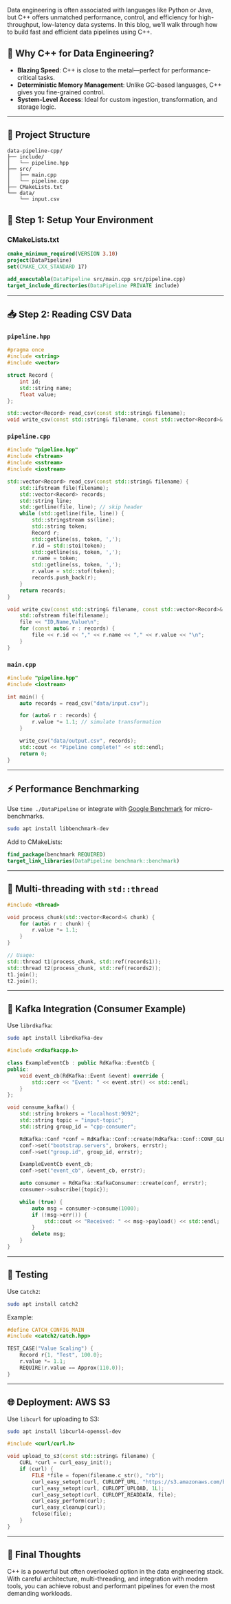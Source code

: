 
Data engineering is often associated with languages like Python or Java, but C++ offers unmatched performance, control, and efficiency for high-throughput, low-latency data systems. In this blog, we’ll walk through how to build fast and efficient data pipelines using C++.

## 🚀 Why C++ for Data Engineering?

- **Blazing Speed**: C++ is close to the metal—perfect for performance-critical tasks.
- **Deterministic Memory Management**: Unlike GC-based languages, C++ gives you fine-grained control.
- **System-Level Access**: Ideal for custom ingestion, transformation, and storage logic.

---

## 🧱 Project Structure

```
data-pipeline-cpp/
├── include/
│   └── pipeline.hpp
├── src/
│   ├── main.cpp
│   └── pipeline.cpp
├── CMakeLists.txt
└── data/
    └── input.csv
```

## 🔧 Step 1: Setup Your Environment

### CMakeLists.txt
```cmake
cmake_minimum_required(VERSION 3.10)
project(DataPipeline)
set(CMAKE_CXX_STANDARD 17)

add_executable(DataPipeline src/main.cpp src/pipeline.cpp)
target_include_directories(DataPipeline PRIVATE include)
```

---

## 📥 Step 2: Reading CSV Data

### `pipeline.hpp`
```cpp
#pragma once
#include <string>
#include <vector>

struct Record {
    int id;
    std::string name;
    float value;
};

std::vector<Record> read_csv(const std::string& filename);
void write_csv(const std::string& filename, const std::vector<Record>& records);
```

### `pipeline.cpp`
```cpp
#include "pipeline.hpp"
#include <fstream>
#include <sstream>
#include <iostream>

std::vector<Record> read_csv(const std::string& filename) {
    std::ifstream file(filename);
    std::vector<Record> records;
    std::string line;
    std::getline(file, line); // skip header
    while (std::getline(file, line)) {
        std::stringstream ss(line);
        std::string token;
        Record r;
        std::getline(ss, token, ',');
        r.id = std::stoi(token);
        std::getline(ss, token, ',');
        r.name = token;
        std::getline(ss, token, ',');
        r.value = std::stof(token);
        records.push_back(r);
    }
    return records;
}

void write_csv(const std::string& filename, const std::vector<Record>& records) {
    std::ofstream file(filename);
    file << "ID,Name,Value\n";
    for (const auto& r : records) {
        file << r.id << "," << r.name << "," << r.value << "\n";
    }
}
```

### `main.cpp`
```cpp
#include "pipeline.hpp"
#include <iostream>

int main() {
    auto records = read_csv("data/input.csv");

    for (auto& r : records) {
        r.value *= 1.1; // simulate transformation
    }

    write_csv("data/output.csv", records);
    std::cout << "Pipeline complete!" << std::endl;
    return 0;
}
```

---

## ⚡ Performance Benchmarking

Use `time ./DataPipeline` or integrate with [Google Benchmark](https://github.com/google/benchmark) for micro-benchmarks.

```bash
sudo apt install libbenchmark-dev
```

Add to CMakeLists:
```cmake
find_package(benchmark REQUIRED)
target_link_libraries(DataPipeline benchmark::benchmark)
```

---

## 🔄 Multi-threading with `std::thread`

```cpp
#include <thread>

void process_chunk(std::vector<Record>& chunk) {
    for (auto& r : chunk) {
        r.value *= 1.1;
    }
}

// Usage:
std::thread t1(process_chunk, std::ref(records1));
std::thread t2(process_chunk, std::ref(records2));
t1.join();
t2.join();
```

---

## 🔌 Kafka Integration (Consumer Example)

Use `librdkafka`:
```bash
sudo apt install librdkafka-dev
```

```cpp
#include <rdkafkacpp.h>

class ExampleEventCb : public RdKafka::EventCb {
public:
    void event_cb(RdKafka::Event &event) override {
        std::cerr << "Event: " << event.str() << std::endl;
    }
};

void consume_kafka() {
    std::string brokers = "localhost:9092";
    std::string topic = "input-topic";
    std::string group_id = "cpp-consumer";

    RdKafka::Conf *conf = RdKafka::Conf::create(RdKafka::Conf::CONF_GLOBAL);
    conf->set("bootstrap.servers", brokers, errstr);
    conf->set("group.id", group_id, errstr);

    ExampleEventCb event_cb;
    conf->set("event_cb", &event_cb, errstr);

    auto consumer = RdKafka::KafkaConsumer::create(conf, errstr);
    consumer->subscribe({topic});

    while (true) {
        auto msg = consumer->consume(1000);
        if (!msg->err()) {
            std::cout << "Received: " << msg->payload() << std::endl;
        }
        delete msg;
    }
}
```

---

## 🧪 Testing

Use `Catch2`:
```bash
sudo apt install catch2
```

Example:
```cpp
#define CATCH_CONFIG_MAIN
#include <catch2/catch.hpp>

TEST_CASE("Value Scaling") {
    Record r{1, "Test", 100.0};
    r.value *= 1.1;
    REQUIRE(r.value == Approx(110.0));
}
```

---

## 🌐 Deployment: AWS S3

Use `libcurl` for uploading to S3:

```bash
sudo apt install libcurl4-openssl-dev
```

```cpp
#include <curl/curl.h>

void upload_to_s3(const std::string& filename) {
    CURL *curl = curl_easy_init();
    if (curl) {
        FILE *file = fopen(filename.c_str(), "rb");
        curl_easy_setopt(curl, CURLOPT_URL, "https://s3.amazonaws.com/bucket/output.csv");
        curl_easy_setopt(curl, CURLOPT_UPLOAD, 1L);
        curl_easy_setopt(curl, CURLOPT_READDATA, file);
        curl_easy_perform(curl);
        curl_easy_cleanup(curl);
        fclose(file);
    }
}
```

---

## 🧠 Final Thoughts

C++ is a powerful but often overlooked option in the data engineering stack. With careful architecture, multi-threading, and integration with modern tools, you can achieve robust and performant pipelines for even the most demanding workloads.


